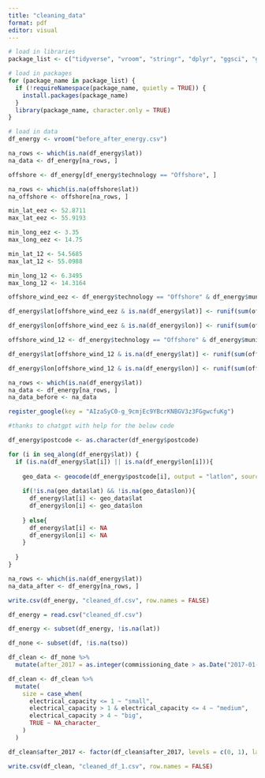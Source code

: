 ```yaml
---
title: "cleaning_data"
format: pdf
editor: visual
---
```


```r
# load in libraries
package_list <- c("tidyverse", "vroom", "stringr", "dplyr", "ggsci", "gridExtra", "cowplot", "ggplot2", "ggmap", "sf")

# load in packages
for (package_name in package_list) {
  if (!requireNamespace(package_name, quietly = TRUE)) {
    install.packages(package_name)
  }
  library(package_name, character.only = TRUE)
}

# load in data
df_energy <- vroom("before_after_energy.csv")
```

```r
na_rows <- which(is.na(df_energy$lat))
na_data <- df_energy[na_rows, ]

```

```r
offshore <- df_energy[df_energy$technology == "Offshore", ]
```

```r
na_rows <- which(is.na(offshore$lat))
na_offshore <- offshore[na_rows, ]
```

```r
min_lat_eez <- 52.8711
max_lat_eez <- 55.9193

min_long_eez <- 3.35
max_long_eez <- 14.75

min_lat_12 <- 54.5685
max_lat_12 <- 55.0988

min_long_12 <- 6.3495
max_long_12 <- 14.3164
```

```r
offshore_wind_eez <- df_energy$technology == "Offshore" & df_energy$municipality == "Ausschließliche Wirtschaftszone"
```

```r
df_energy$lat[offshore_wind_eez & is.na(df_energy$lat)] <- runif(sum(offshore_wind_eez), min_lat_eez, max_lat_eez)

df_energy$lon[offshore_wind_eez & is.na(df_energy$lon)] <- runif(sum(offshore_wind_eez), min_long_eez, max_long_eez)
```

```r
offshore_wind_12 <- df_energy$technology == "Offshore" & df_energy$municipality == "Küstenmeer (12-Seemeilen-Zone)"
```

```r
df_energy$lat[offshore_wind_12 & is.na(df_energy$lat)] <- runif(sum(offshore_wind_12), min_lat_12, max_lat_12)

df_energy$lon[offshore_wind_12 & is.na(df_energy$lon)] <- runif(sum(offshore_wind_12), min_long_12, max_long_12)
```

```r
na_rows <- which(is.na(df_energy$lat))
na_data <- df_energy[na_rows, ]
na_data_before <- na_data
```

```r
register_google(key = "AIzaSyC0-g_9cmjEc9YBcrKNBGV3z3FGgwcfuKg")
```

```r
#thanks to chatgpt with help for the below code

df_energy$postcode <- as.character(df_energy$postcode)

for (i in seq_along(df_energy$lat)) {
  if (is.na(df_energy$lat[i]) || is.na(df_energy$lon[i])){
    
    geo_data <- geocode(df_energy$postcode[i], output = "latlon", source = "google", country = "Germany")
    
    if(!is.na(geo_data$lat) && !is.na(geo_data$lon)){
      df_energy$lat[i] <- geo_data$lat
      df_energy$lon[i] <- geo_data$lon
      
    } else{
      df_energy$lat[i] <- NA
      df_energy$lon[i] <- NA
    }
    
  }
}
```

```r
na_rows <- which(is.na(df_energy$lat))
na_data_after <- df_energy[na_rows, ]
```

```r
write.csv(df_energy, "cleaned_df.csv", row.names = FALSE)
```

```r
df_energy = read.csv("cleaned_df.csv")
```

```r
df_energy <- subset(df_energy, !is.na(lat))
```

```r
df_none <- subset(df, !is.na(tso))
```

```r
df_clean <- df_none %>%
  mutate(after_2017 = as.integer(commissioning_date > as.Date("2017-01-01")))
```

```r
df_clean <- df_clean %>%
  mutate(
    size = case_when(
      electrical_capacity <= 1 ~ "small", 
      electrical_capacity > 1 & electrical_capacity <= 4 ~ "medium", 
      electrical_capacity > 4 ~ "big", 
      TRUE ~ NA_character_
    )
  )
```

```r
df_clean$after_2017 <- factor(df_clean$after_2017, levels = c(0, 1), labels = c("Before 2017 Policy Change", "After 2017 Policy Change"))
```

```r
write.csv(df_clean, "cleaned_df_1.csv", row.names = FALSE)
```
